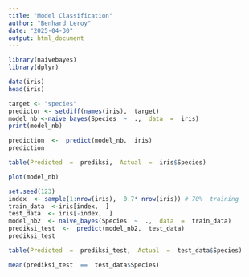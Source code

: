 ---
title: "Model Classification"
author: "Benhard Leroy"
date: "2025-04-30"
output: html_document
---
```{r}
library(naivebayes)
library(dplyr)
```

```{r}
data(iris)
head(iris)
```

```{r}
target <- "species"
predictor <- setdiff(names(iris),  target)
model_nb <-naive_bayes(Species  ~  .,  data  =  iris) 
print(model_nb)
```

```{r}
prediction  <-  predict(model_nb,  iris)
prediction
```

```{r}
table(Predicted  =  prediksi,  Actual  =  iris$Species)
```

```{r}
plot(model_nb)
```

```{r}
set.seed(123)
index  <- sample(1:nrow(iris),  0.7* nrow(iris)) # 70%  training
train_data  <-iris[index,  ]
test_data  <- iris[-index,  ]
model_nb2  <- naive_bayes(Species  ~  .,  data  =  train_data)
prediksi_test  <-  predict(model_nb2,  test_data)
prediksi_test
```

```{r}
table(Predicted  =  prediksi_test,  Actual  =  test_data$Species)
```

```{r}
mean(prediksi_test  ==  test_data$Species)
```

